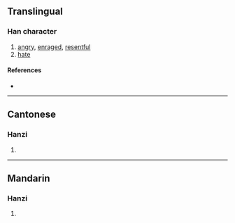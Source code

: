 {{character info/new}}
==Translingual==

===Han character===
{{Han char|rn=61|rad=心|as=14|sn=17|four=94081|canj=PJBO|ids=⿰忄疐}}

# [[angry]], [[enraged]], [[resentful]]
# [[hate]]

====References====
* {{Han ref|kx=0407.040|dkj=11400|dj=0748.020|hdz=42367.030|uh=61E5|ud=25061|bh=ECE4|bd=60644}}

----

==Cantonese==

===Hanzi===
{{yue-hanzi|jyut=[[ci3]], [[zi3]]|y=chi3, ji3}}

# {{defn|lang=yue|sort=心14}}

----

==Mandarin==

===Hanzi===
{{cmn-hanzi|pin=[[zhì]] ([[zhi4]])|wg=chih<sup>4</sup>}}

# {{defn|lang=cmn|sort=心14}}